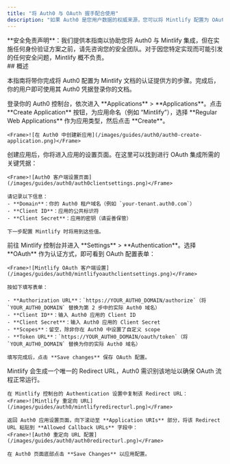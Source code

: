 ```yaml
---
title: "将 Auth0 与 OAuth 握手配合使用"
description: "如果 Auth0 是您用户数据的权威来源，您可以将 Mintlify 配置为 OAuth 客户端应用来为您的用户提供身份验证。"
---
```


<Note>
  **安全免责声明**：我们提供本指南以协助您将 Auth0 与 Mintlify 集成，但在实施任何身份验证方案之前，请先咨询您的安全团队。对于因您特定实现而可能引发的任何安全问题，Mintlify 概不负责。
</Note>



<div id="overview">
  ## 概述
</div>

本指南将带你完成将 Auth0 配置为 Mintlify 文档的认证提供方的步骤。完成后，你的用户即可使用其 Auth0 凭据登录你的文档。

<Steps>
  <Step title="在 Auth0 中创建 Regular Web Application">
    登录你的 Auth0 控制台，依次进入 **Applications** > **Applications**。点击 **Create Application** 按钮，为应用命名（例如 “Mintlify”），选择 **Regular Web Applications** 作为应用类型，然后点击 **Create**。
    
    <Frame>![在 Auth0 中创建新应用](/images/guides/auth0/auth0-create-application.png)</Frame>
  </Step>
  <Step title="获取客户端信息">
    创建应用后，你将进入应用的设置页面。在这里可以找到进行 OAuth 集成所需的关键凭据：
    
    <Frame>![Auth0 客户端设置页面](/images/guides/auth0/auth0clientsettings.png)</Frame>
    
    请记录以下信息：
    - **Domain**：你的 Auth0 租户域名（例如 `your-tenant.auth0.com`）
    - **Client ID**：应用的公共标识符
    - **Client Secret**：应用的密钥（请妥善保管）
    
    下一步配置 Mintlify 时将用到这些值。
  </Step>
  <Step title="设置 Mintlify 客户端">
    前往 Mintlify 控制台并进入 **Settings** > **Authentication**。选择 **OAuth** 作为认证方式，即可看到 OAuth 配置表单：
    
    <Frame>![Mintlify OAuth 客户端设置](/images/guides/auth0/mintlifyoauthclientsettings.png)</Frame>
    
    按如下填写表单：
    
    - **Authorization URL**：`https://YOUR_AUTH0_DOMAIN/authorize`（将 `YOUR_AUTH0_DOMAIN` 替换为第 2 步中的实际 Auth0 域名）
    - **Client ID**：输入 Auth0 应用的 Client ID
    - **Client Secret**：输入 Auth0 应用的 Client Secret
    - **Scopes**：留空，除非你在 Auth0 中设置了自定义 scope
    - **Token URL**：`https://YOUR_AUTH0_DOMAIN/oauth/token`（将 `YOUR_AUTH0_DOMAIN` 替换为你的实际 Auth0 域名）
    
    填写完成后，点击 **Save changes** 保存 OAuth 配置。
  </Step>
  <Step title="配置回调 URL">
    Mintlify 会生成一个唯一的 Redirect URL，Auth0 需识别该地址以确保 OAuth 流程正常运行。
    
    在 Mintlify 控制台的 Authentication 设置中复制该 Redirect URL：
    <Frame>![Mintlify 重定向 URL](/images/guides/auth0/mintlifyredirecturl.png)</Frame>
    
    返回 Auth0 应用设置页面，向下滚动至 **Application URIs** 部分，将该 Redirect URL 粘贴到 **Allowed Callback URLs** 字段中：
    <Frame>![Auth0 重定向 URL 配置](/images/guides/auth0/auth0redirecturl.png)</Frame>
    
    在 Auth0 页面底部点击 **Save Changes** 以应用配置。
  </Step>
</Steps>